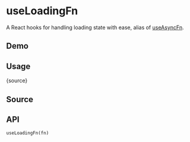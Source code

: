 # useLoadingFn


<HooksType category="Utilities" />

A React hooks for handling loading state with ease, alias of [useAsyncFn](/reference/use-async-fn).


## Demo


<App />

## Usage


<RawCode>{source}</RawCode>

## Source


<Source />

## API

```tsx
useLoadingFn(fn)
```
